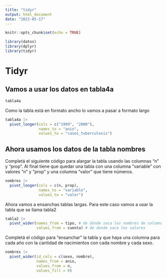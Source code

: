 ```yaml
---
title: "tidyr"
output: html_document
date: "2023-05-17"
---
```


```r
knitr::opts_chunk$set(echo = TRUE)

library(datos)
library(dplyr)
library(tidyr)
```

# Tidyr
## Vamos a usar los datos en tabla4a

```r
tabla4a
```

Como la tabla está en formato ancho lo vamos a pasar a formato largo

```r
tabla4a |> 
  pivot_longer(cols = c("1999", "2000"), 
               names_to = "anio", 
               values_to = "casos_tuberculosis")
```

## Ahora usamos los datos de la tabla nombres

Completá el siguiente código para alargar la tabla usando las columnas “n” y “prop”. Al final tiene que quedar una tabla con una columna “variable” con valores “n” y “prop” y una columna “valor” que tiene números. 

```r
nombres |> 
  pivot_longer(cols = c(n, prop),
               names_to = "variable",
               values_to = "valor")
```

Ahora vamos a ensanchas tablas largas.
Para este caso vamos a usar la tabla que se llama tabla2

```r
tabla2 |> 
  pivot_wider(names_from = tipo, # de dónde saca los nombres de columna
              values_from = cuenta) # de donde saca los valores
```

Completá el código para “ensanchar” la tabla y que haya una columna para cada año con la cantidad de nacimientos con cada nombre y cada sexo.

```r
nombres |> 
  pivot_wider(id_cols = c(sexo, nombre), 
              names_from = anio,
              values_from = n, 
              values_fill = 0)

```




